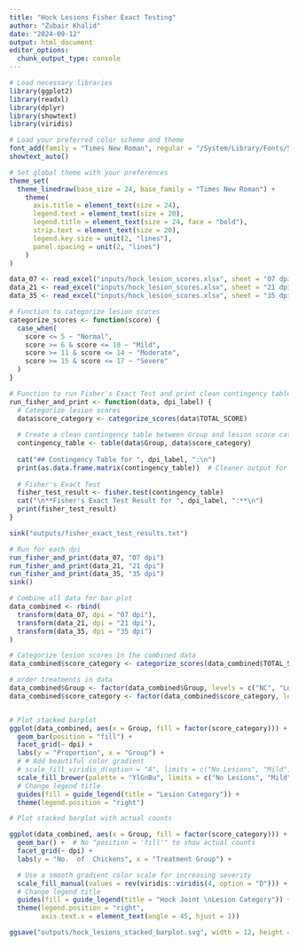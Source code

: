 ```yaml
---
title: "Hock Lesions Fisher Exact Testing"
author: "Zubair Khalid"
date: "2024-09-12"
output: html_document
editor_options: 
  chunk_output_type: console
---
```




```r
# Load necessary libraries
library(ggplot2)
library(readxl)
library(dplyr)
library(showtext)
library(viridis)

# Load your preferred color scheme and theme
font_add(family = "Times New Roman", regular = "/System/Library/Fonts/Supplemental/Times New Roman.ttf")
showtext_auto()

# Set global theme with your preferences
theme_set(
  theme_linedraw(base_size = 24, base_family = "Times New Roman") +
    theme(
      axis.title = element_text(size = 24),
      legend.text = element_text(size = 20),
      legend.title = element_text(size = 24, face = "bold"),
      strip.text = element_text(size = 20),
      legend.key.size = unit(2, "lines"),
      panel.spacing = unit(2, "lines")
    )
)
```

```r

data_07 <- read_excel("inputs/hock_lesion_scores.xlsx", sheet = "07 dpi")
data_21 <- read_excel("inputs/hock_lesion_scores.xlsx", sheet = "21 dpi")
data_35 <- read_excel("inputs/hock_lesion_scores.xlsx", sheet = "35 dpi")

```     



```r
# Function to categorize lesion scores
categorize_scores <- function(score) {
  case_when(
    score <= 5 ~ "Normal",
    score >= 6 & score <= 10 ~ "Mild",
    score >= 11 & score <= 14 ~ "Moderate",
    score >= 15 & score <= 17 ~ "Severe"
  )
}

```



```r
# Function to run Fisher's Exact Test and print clean contingency tables
run_fisher_and_print <- function(data, dpi_label) {
  # Categorize lesion scores
  data$score_category <- categorize_scores(data$TOTAL_SCORE)
  
  # Create a clean contingency table between Group and lesion score categories
  contingency_table <- table(data$Group, data$score_category)
  
  cat("## Contingency Table for ", dpi_label, ":\n")
  print(as.data.frame.matrix(contingency_table))  # Cleaner output for contingency table
  
  # Fisher's Exact Test
  fisher_test_result <- fisher.test(contingency_table)
  cat("\n**Fisher's Exact Test Result for ", dpi_label, ":**\n")
  print(fisher_test_result)
}

sink("outputs/fisher_exact_test_results.txt")

# Run for each dpi
run_fisher_and_print(data_07, "07 dpi")
run_fisher_and_print(data_21, "21 dpi")
run_fisher_and_print(data_35, "35 dpi")
sink()

```


```r
# Combine all data for bar plot
data_combined <- rbind(
  transform(data_07, dpi = "07 dpi"),
  transform(data_21, dpi = "21 dpi"),
  transform(data_35, dpi = "35 dpi")
)

# Categorize lesion scores in the combined data
data_combined$score_category <- categorize_scores(data_combined$TOTAL_SCORE)

# order treatments in data
data_combined$Group <- factor(data_combined$Group, levels = c("NC", "Low AL", "High AL", "Low S1133", "High S1133"))
data_combined$score_category <- factor(data_combined$score_category, levels = c("Normal", "Mild", "Moderate", "Severe"))


# Plot stacked barplot
ggplot(data_combined, aes(x = Group, fill = factor(score_category))) +
  geom_bar(position = "fill") +
  facet_grid(~ dpi) +
  labs(y = "Proportion", x = "Group") +
  # # Add beautiful color gradient
  # scale_fill_viridis_d(option = "A", limits = c("No Lesions", "Mild", "Moderate", "Severe")) +
  scale_fill_brewer(palette = "YlGnBu", limits = c("No Lesions", "Mild", "Moderate", "Severe")) +
  # Change legend title
  guides(fill = guide_legend(title = "Lesion Category")) +
  theme(legend.position = "right")

```


```r
# Plot stacked barplot with actual counts

ggplot(data_combined, aes(x = Group, fill = factor(score_category))) +
  geom_bar() +  # No "position = 'fill'" to show actual counts
  facet_grid(~ dpi) +
  labs(y = "No.  of  Chickens", x = "Treatment Group") +

  # Use a smooth gradient color scale for increasing severity
  scale_fill_manual(values = rev(viridis::viridis(4, option = "D"))) +
  # Change legend title
  guides(fill = guide_legend(title = "Hock Joint \nLesion Category")) +
  theme(legend.position = "right",
        axis.text.x = element_text(angle = 45, hjust = 1))

ggsave("outputs/hock_lesions_stacked_barplot.svg", width = 12, height = 8, dpi = 600)



```
